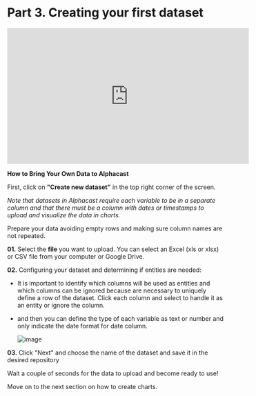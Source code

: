 # Part 3. Creating your first dataset

<iframe width="560" height="315" src="https://www.youtube.com/embed/pZ1bNOxK4ww" title="YouTube video player" frameborder="0" allow="accelerometer; autoplay; clipboard-write; encrypted-media; gyroscope; picture-in-picture; web-share" allowfullscreen></iframe>


**How to Bring Your Own Data to Alphacast**

First, click on **"Create new dataset"** in the top right corner of the screen.

*Note that datasets in Alphacast require each variable to be in a separate column and that there must be a column with dates or timestamps to upload and visualize the data in charts.*

Prepare your data avoiding empty rows and making sure column names are not repeated.

**01.** Select the **file** you want to upload. You can select an Excel (xls or xlsx) or CSV file from your computer or Google Drive.

**02.** Configuring your dataset and determining if entities are needed:

 - It is important to identify which columns will be used as entities and which columns can be ignored because are necessary to uniquely define a row of the dataset. Click each column and select to handle it as an entity or ignore the column. 
 - and then you can define the type of each variable as text or number and only indicate the date format for date column. 

   ![image](https://user-images.githubusercontent.com/90727312/221684212-98ccd42c-a431-4861-803b-3f5ca77fd47f.png)

**03.** Click "Next" and choose the name of the dataset and save it in the desired repository

Wait a couple of seconds for the data to upload and become ready to use!

Move on to the next section on how to create charts.

